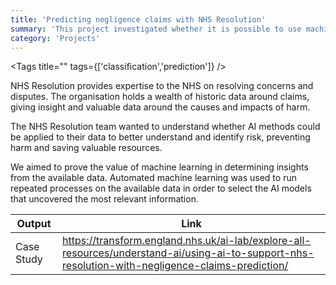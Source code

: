 ```yaml
---
title: 'Predicting negligence claims with NHS Resolution'
summary: 'This project investigated whether it is possible to use machine learning AI to predict the number of claims a trust is likely to receive and learn what drives them in order to improve safety for patients.'
category: 'Projects'
---
```

<Tags title="" tags={['classification','prediction']} />


NHS Resolution provides expertise to the NHS on resolving concerns and disputes. The organisation holds a wealth of historic data around claims, giving insight and valuable data around the causes and impacts of harm.

The NHS Resolution team wanted to understand whether AI methods could be applied to their data to better understand and identify risk, preventing harm and saving valuable resources.

We aimed to prove the value of machine learning in determining insights from the available data. Automated machine learning was used to run repeated processes on the available data in order to select the AI models that uncovered the most relevant information.

Output|Link
---|---
Case Study|https://transform.england.nhs.uk/ai-lab/explore-all-resources/understand-ai/using-ai-to-support-nhs-resolution-with-negligence-claims-prediction/

